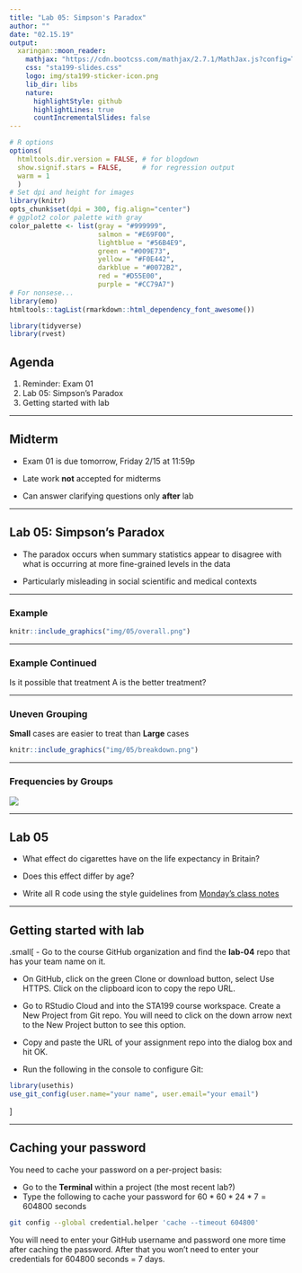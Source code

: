 ```yaml
---
title: "Lab 05: Simpson's Paradox"
author: ""
date: "02.15.19"
output:
  xaringan::moon_reader:
    mathjax: "https://cdn.bootcss.com/mathjax/2.7.1/MathJax.js?config=TeX-MML-AM_HTMLorMML"
    css: "sta199-slides.css"
    logo: img/sta199-sticker-icon.png
    lib_dir: libs
    nature:
      highlightStyle: github
      highlightLines: true
      countIncrementalSlides: false
---
```


```r
# R options
options(
  htmltools.dir.version = FALSE, # for blogdown
  show.signif.stars = FALSE,     # for regression output
  warm = 1
  )
# Set dpi and height for images
library(knitr)
opts_chunk$set(dpi = 300, fig.align="center") 
# ggplot2 color palette with gray
color_palette <- list(gray = "#999999", 
                      salmon = "#E69F00", 
                      lightblue = "#56B4E9", 
                      green = "#009E73", 
                      yellow = "#F0E442", 
                      darkblue = "#0072B2", 
                      red = "#D55E00", 
                      purple = "#CC79A7")
# For nonsese...
library(emo)
htmltools::tagList(rmarkdown::html_dependency_font_awesome())
```

```r
library(tidyverse)
library(rvest)
```

## Agenda

1. Reminder: Exam 01
2. Lab 05: Simpson's Paradox
3. Getting started with lab

---

## Midterm

- Exam 01 is due tomorrow, Friday 2/15 at 11:59p

- Late work **not** accepted for midterms

- Can answer clarifying questions only **after** lab

---

## Lab 05: Simpson's Paradox

- The paradox occurs when summary statistics appear to disagree with what is occurring at more fine-grained levels in the data

- Particularly misleading in social scientific and medical contexts

---

### Example  

```r
knitr::include_graphics("img/05/overall.png")
```
---

### Example Continued

Is it possible that treatment A is the better treatment?

---

### Uneven Grouping

**Small** cases are easier to treat than **Large** cases

```r
knitr::include_graphics("img/05/breakdown.png")
```



---

### Frequencies by Groups

![](img/05/twoways.png)

---

## Lab 05

- What effect do cigarettes have on the life expectancy in Britain? 

- Does this effect differ by age?

- Write all R code using the style guidelines from [Monday's class notes](https://www2.stat.duke.edu/courses/Spring19/sta199.001/slides/lec-slides/05b-coding-style-data-types.html#1)
    
---

## Getting started with lab

.small[
- Go to the course GitHub organization and find the **lab-04** repo that has your team name on it.

- On GitHub, click on the green Clone or download button, select Use HTTPS. Click on the clipboard icon to copy the repo URL.

- Go to RStudio Cloud and into the STA199 course workspace. Create a New Project from Git repo. You will need to click on the down arrow next to the New Project button to see this option.

- Copy and paste the URL of your assignment repo into the dialog box and hit OK.

- Run the following in the console to configure Git: 

```r
library(usethis)
use_git_config(user.name="your name", user.email="your email")
```
]

---

## Caching your password

You need to cache your password on a per-project basis: 

- Go to the **Terminal** within a project (the most recent lab?)
- Type the following to cache your password for $60 * 60 * 24 * 7 = 604800$ seconds

```bash
git config --global credential.helper 'cache --timeout 604800'
```

You will need to enter your GitHub username and password one more time after caching the password. After that you won't need to enter your credentials for 604800 seconds = 7 days.

